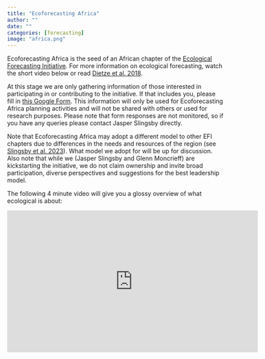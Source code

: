 ```yaml
---
title: "Ecoforecasting Africa"
author: ""
date: ""
categories: [forecasting]
image: "africa.png"
---
```


Ecoforecasting Africa is the seed of an African chapter of the [Ecological Forecasting Initiative](https://ecoforecast.org/). For more information on ecological forecasting, watch the short video below or read [Dietze et al. 2018](https://doi.org/10.1073/pnas.1710231115).

At this stage we are only gathering information of those interested in participating in or contributing to the initiative. If that includes you, please fill in [this Google Form](https://forms.gle/8TFEigaaWoJPGXPe8). This information will only be used for Ecoforecasting Africa planning activities and will not be shared with others or used for research purposes. Please note that form responses are not monitored, so if you have any queries please contact Jasper Slingsby directly.

Note that Ecoforecasting Africa may adopt a different model to other EFI chapters due to differences in the needs and resources of the region (see [Slingsby et al. 2023](https://doi.org/10.1111/2041-210x.14046)). What model we adopt for will be up for discussion. Also note that while we (Jasper Slingsby and Glenn Moncrieff) are kickstarting the initiative, we do not claim ownership and invite broad participation, diverse perspectives and suggestions for the best leadership model.

The following 4 minute video will give you a glossy overview of what ecological is about:

<iframe width="584" height="330" src="https://www.youtube.com/embed/Lgi_e7N-C8E" title="YouTube video player" frameborder="0" allow="accelerometer; autoplay; clipboard-write; encrypted-media; gyroscope; picture-in-picture" allowfullscreen></iframe>

<br>
